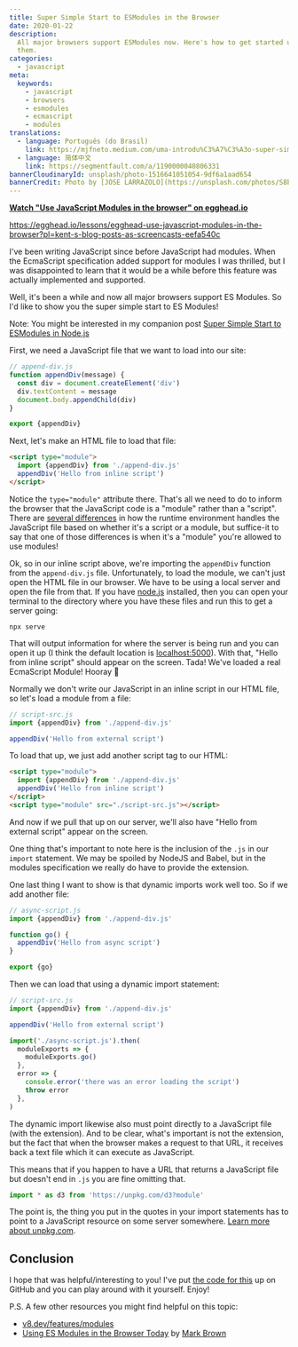 ```yaml
---
title: Super Simple Start to ESModules in the Browser
date: 2020-01-22
description:
  All major browsers support ESModules now. Here's how to get started using
  them.
categories:
  - javascript
meta:
  keywords:
    - javascript
    - browsers
    - esmodules
    - ecmascript
    - modules
translations:
  - language: Português (do Brasil)
    link: https://mjfneto.medium.com/uma-introdu%C3%A7%C3%A3o-super-simples-aos-es-modules-no-browser-39fda8aa0da3
  - language: 简体中文
    link: https://segmentfault.com/a/1190000040806331
bannerCloudinaryId: unsplash/photo-1516641051054-9df6a1aad654
bannerCredit: Photo by [JOSE LARRAZOLO](https://unsplash.com/photos/S8bde3hkBR8)
---
```


**[Watch "Use JavaScript Modules in the browser" on egghead.io](https://egghead.io/lessons/egghead-use-javascript-modules-in-the-browser?pl=kent-s-blog-posts-as-screencasts-eefa540c)**

https://egghead.io/lessons/egghead-use-javascript-modules-in-the-browser?pl=kent-s-blog-posts-as-screencasts-eefa540c

I've been writing JavaScript since before JavaScript had modules. When the
EcmaScript specification added support for modules I was thrilled, but I was
disappointed to learn that it would be a while before this feature was actually
implemented and supported.

Well, it's been a while and now all major browsers support ES Modules. So I'd
like to show you the super simple start to ES Modules!

Note: You might be interested in my companion post
[Super Simple Start to ESModules in Node.js](/blog/super-simple-start-to-es-modules-in-node-js)

First, we need a JavaScript file that we want to load into our site:

```js
// append-div.js
function appendDiv(message) {
  const div = document.createElement('div')
  div.textContent = message
  document.body.appendChild(div)
}

export {appendDiv}
```

Next, let's make an HTML file to load that file:

```html filename=index.html
<script type="module">
  import {appendDiv} from './append-div.js'
  appendDiv('Hello from inline script')
</script>
```

Notice the `type="module"` attribute there. That's all we need to do to inform
the browser that the JavaScript code is a "module" rather than a "script". There
are
[several differences](https://usefulangle.com/post/256/script-type-module-vs-script-javascript)
in how the runtime environment handles the JavaScript file based on whether it's
a script or a module, but suffice-it to say that one of those differences is
when it's a "module" you're allowed to use modules!

Ok, so in our inline script above, we're importing the `appendDiv` function from
the `append-div.js` file. Unfortunately, to load the module, we can't just open
the HTML file in our browser. We have to be using a local server and open the
file from that. If you have [node.js](https://nodejs.org/en/) installed, then
you can open your terminal to the directory where you have these files and run
this to get a server going:

```
npx serve
```

That will output information for where the server is being run and you can open
it up (I think the default location is [localhost:5000](http://localhost:5000)).
With that, "Hello from inline script" should appear on the screen. Tada! We've
loaded a real EcmaScript Module! Hooray 🎉

Normally we don't write our JavaScript in an inline script in our HTML file, so
let's load a module from a file:

```js
// script-src.js
import {appendDiv} from './append-div.js'

appendDiv('Hello from external script')
```

To load that up, we just add another script tag to our HTML:

```html filename=index.html lines=6
<script type="module">
  import {appendDiv} from './append-div.js'
  appendDiv('Hello from inline script')
</script>
<script type="module" src="./script-src.js"></script>
```

And now if we pull that up on our server, we'll also have "Hello from external
script" appear on the screen.

One thing that's important to note here is the inclusion of the `.js` in our
`import` statement. We may be spoiled by NodeJS and Babel, but in the modules
specification we really do have to provide the extension.

One last thing I want to show is that dynamic imports work well too. So if we
add another file:

```js
// async-script.js
import {appendDiv} from './append-div.js'

function go() {
  appendDiv('Hello from async script')
}

export {go}
```

Then we can load that using a dynamic import statement:

```js [6-14]
// script-src.js
import {appendDiv} from './append-div.js'

appendDiv('Hello from external script')

import('./async-script.js').then(
  moduleExports => {
    moduleExports.go()
  },
  error => {
    console.error('there was an error loading the script')
    throw error
  },
)
```

The dynamic import likewise also must point directly to a JavaScript file (with
the extension). And to be clear, what's important is not the extension, but the
fact that when the browser makes a request to that URL, it receives back a text
file which it can execute as JavaScript.

This means that if you happen to have a URL that returns a JavaScript file but
doesn't end in `.js` you are fine omitting that.

```js
import * as d3 from 'https://unpkg.com/d3?module'
```

The point is, the thing you put in the quotes in your import statements has to
point to a JavaScript resource on some server somewhere.
[Learn more about unpkg.com](https://unpkg.com/).

## Conclusion

I hope that was helpful/interesting to you! I've put
[the code for this](https://gist.github.com/kentcdodds/48c069462a9ab4223eb93b5e19acee31)
up on GitHub and you can play around with it yourself. Enjoy!

P.S. A few other resources you might find helpful on this topic:

- [v8.dev/features/modules](https://v8.dev/features/modules)
- [Using ES Modules in the Browser Today](https://www.sitepoint.com/using-es-modules/)
  by [Mark Brown](https://twitter.com/markbrown4)
